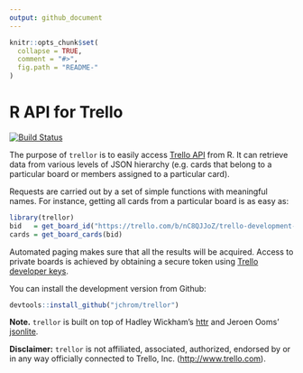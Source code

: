 ```yaml
---
output: github_document
---
```


<!-- README.md is generated from README.Rmd. Please edit that file -->

```r
knitr::opts_chunk$set(
  collapse = TRUE,
  comment = "#>",
  fig.path = "README-"
)
```

# R API for Trello

[![Build Status](https://travis-ci.org/jchrom/trellor.svg?branch=master)](https://travis-ci.org/jchrom/trellor)

The purpose of `trellor` is to easily access [Trello API](https://developers.trello.com/) from R. It can retrieve data from various levels of JSON hierarchy (e.g. cards that belong to a particular board or members assigned to a particular card).

Requests are carried out by a set of simple functions with meaningful names. For instance, getting all cards from a particular board is as easy as:

```r
library(trellor)
bid   = get_board_id("https://trello.com/b/nC8QJJoZ/trello-development-roadmap")
cards = get_board_cards(bid)
```

Automated paging makes sure that all the results will be acquired. Access to private boards is achieved by obtaining a secure token using [Trello developer keys](https://developers.trello.com/get-started/start-building#connect).

You can install the development version from Github:

```r
devtools::install_github("jchrom/trellor")
```

**Note.** `trellor` is built on top of Hadley Wickham's [httr](https://cran.r-project.org/package=httr) and Jeroen Ooms' [jsonlite](https://cran.r-project.org/package=jsonlite).

**Disclaimer:** `trellor` is not affiliated, associated, authorized, endorsed by or in any way officially connected to Trello, Inc. (<http://www.trello.com>).
